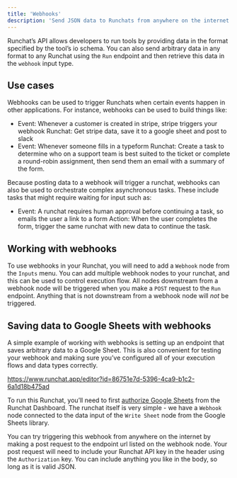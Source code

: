 ```yaml
---
title: 'Webhooks'
description: 'Send JSON data to Runchats from anywhere on the internet'
---
```


Runchat’s API allows developers to run tools by providing data in the format specified by the tool’s io schema. You can also send arbitrary data in any format to any Runchat using the `Run` endpoint and then retrieve this data in the `webhook` input type. 

## Use cases

Webhooks can be used to trigger Runchats when certain events happen in other applications. For instance, webhooks can be used to build things like:

- Event: Whenever a customer is created in stripe, stripe triggers your webhook
Runchat: Get stripe data, save it to a google sheet and post to slack
- Event: Whenever someone fills in a typeform
Runchat: Create a task to determine who on a support team is best suited to the ticket or complete a round-robin assignment, then send them an email with a summary of the form.

Because posting data to a webhook will trigger a runchat, webhooks can also be used to orchestrate complex asynchronous tasks. These include tasks that might require waiting for input such as:

- Event: A runchat requires human approval before continuing a task, so emails the user a link to a form
Action: When the user completes the form, trigger the same runchat with new data to continue the task.

## Working with webhooks

To use webhooks in your Runchat, you will need to add a `Webhook` node from the `Inputs` menu. You can add multiple webhook nodes to your runchat, and this can be used to control execution flow. All nodes downstream from a webhook node will be triggered when you make a `POST` request to the `Run` endpoint. Anything that is not downstream from a webhook node will *not* be triggered. 

## Saving data to Google Sheets with webhooks

A simple example of working with webhooks is setting up an endpoint that saves arbitrary data to a Google Sheet. This is also convenient for testing your webhook and making sure you’ve configured all of your execution flows and data types correctly. 

https://www.runchat.app/editor?id=86751e7d-5396-4ca9-b1c2-6a1d18b475ad

To run this Runchat, you’ll need to first [authorize Google Sheets](https://www.notion.so/Read-and-Write-to-Google-Sheets-17f2742769ce8055930ddcd04fb417e8?pvs=21) from the Runchat Dashboard. The runchat itself is very simple - we have a `Webhook` node connected to the data input of the `Write Sheet` node from the Google Sheets library. 

You can try triggering this webhook from anywhere on the internet by making a post request to the endpoint url listed on the webhook node. Your post request will need to include your Runchat API key in the header using the `Authorization` key. You can include anything you like in the body, so long as it is valid JSON.